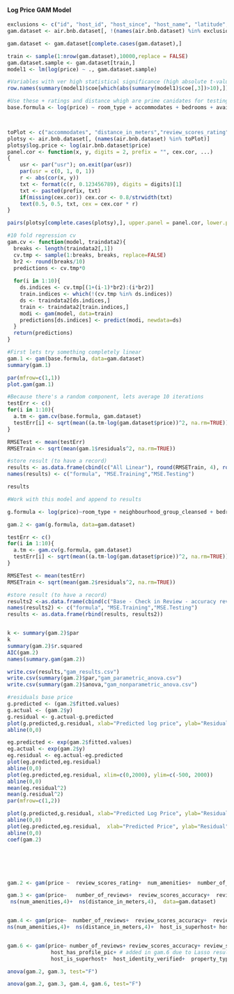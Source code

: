 #### Log Price GAM Model

```r
exclusions <- c("id", "host_id", "host_since", "host_name", "latitude", "longitude", "cleaning_fee", "security_deposit", "extra_people", "neighbourhood_cleansed", "is_location_exact","host_verifications","amenities")
gam.dataset <- air.bnb.dataset[, !(names(air.bnb.dataset) %in% exclusions)]

gam.dataset <- gam.dataset[complete.cases(gam.dataset),]

train <- sample(1:nrow(gam.dataset),10000,replace = FALSE)
gam.dataset.sample <- gam.dataset[train,]
model1 <- lm(log(price) ~ ., gam.dataset.sample)

#Variables with ver high statistical significance (high absolute t-value)
row.names(summary(model1)$coe[which(abs(summary(model1)$coe[,3])>10),])

#Use these + ratings and distance whigh are prime canidates for testing for non-linearity
base.formula <- log(price) ~ room_type + accommodates + bedrooms + availability_60 + price.per.room + num_amenities + distance_in_meters + review_scores_rating + review_scores_accuracy + review_scores_cleanliness + review_scores_checkin + review_scores_communication + review_scores_location + review_scores_value   



toPlot <- c("accommodates", "distance_in_meters","review_scores_rating", "review_scores_accuracy", "review_scores_cleanliness", "review_scores_checkin", "review_scores_communication", "review_scores_location", "review_scores_value")
plotsy <- air.bnb.dataset[, (names(air.bnb.dataset) %in% toPlot)]
plotsy$log.price <- log(air.bnb.dataset$price)
panel.cor <- function(x, y, digits = 2, prefix = "", cex.cor, ...)
{
    usr <- par("usr"); on.exit(par(usr))
    par(usr = c(0, 1, 0, 1))
    r <- abs(cor(x, y))
    txt <- format(c(r, 0.123456789), digits = digits)[1]
    txt <- paste0(prefix, txt)
    if(missing(cex.cor)) cex.cor <- 0.8/strwidth(txt)
    text(0.5, 0.5, txt, cex = cex.cor * r)
}

pairs(plotsy[complete.cases(plotsy),], upper.panel = panel.cor, lower.panel = panel.smooth)


```

```r
#10 fold regression cv
gam.cv <- function(model, traindata2){
  breaks <- length(traindata2[,1])
  cv.tmp <- sample(1:breaks, breaks, replace=FALSE)
  br2 <- round(breaks/10)
  predictions <- cv.tmp*0
  
  for(i in 1:10){
    ds.indices <- cv.tmp[(1+(i-1)*br2):(i*br2)]
    train.indices <- which(!(cv.tmp %in% ds.indices))
    ds <- traindata2[ds.indices,]
    train <- traindata2[train.indices,]
    modi <- gam(model, data=train)
    predictions[ds.indices] <- predict(modi, newdata=ds)
  }
  return(predictions)
}

```

```r

#First lets try something completely linear
gam.1 <- gam(base.formula, data=gam.dataset)
summary(gam.1)

par(mfrow=c(1,1))
plot.gam(gam.1)

#Because there's a random component, lets average 10 iterations
testErr <- c()
for(i in 1:10){
  a.tm <- gam.cv(base.formula, gam.dataset)
  testErr[i] <- sqrt(mean((a.tm-log(gam.dataset$price))^2, na.rm=TRUE))
}

RMSETest <- mean(testErr)
RMSETrain <- sqrt(mean(gam.1$residuals^2, na.rm=TRUE))

#store result (to have a record)
results <- as.data.frame(cbind(c("All Linear"), round(RMSETrain, 4), round(RMSETest, 4)))
names(results) <- c("formula", "MSE.Training","MSE.Testing")

results

#Work with this model and append to results

g.formula <- log(price)~room_type + neighbourhood_group_cleansed + bedrooms + bathrooms + s(minimum_nights, 2) + review_scores_rating + review_scores_cleanliness + review_scores_communication + review_scores_location + review_scores_value + s(accommodates,5) + distance_in_meters

gam.2 <- gam(g.formula, data=gam.dataset)

testErr <- c()
for(i in 1:10){
  a.tm <- gam.cv(g.formula, gam.dataset)
  testErr[i] <- sqrt(mean((a.tm-log(gam.dataset$price))^2, na.rm=TRUE))
}

RMSETest <- mean(testErr)
RMSETrain <- sqrt(mean(gam.2$residuals^2, na.rm=TRUE))

#store result (to have a record)
results2 <-as.data.frame(cbind(c("Base - Check in Review - accuracy review"), round(RMSETrain,4), round(RMSETest,4)))
names(results2) <- c("formula", "MSE.Training","MSE.Testing")
results <- as.data.frame(rbind(results, results2))


k <- summary(gam.2)$par
k
summary(gam.2)$r.squared
AIC(gam.2)
names(summary.gam(gam.2))

write.csv(results,"gam_results.csv")
write.csv(summary(gam.2)$par,"gam_parametric_anova.csv")
write.csv(summary(gam.2)$anova,"gam_nonparametric_anova.csv")

#residuals base price
g.predicted <- (gam.2$fitted.values)
g.actual <- (gam.2$y)
g.residual <- g.actual-g.predicted
plot(g.predicted,g.residual, xlab="Predicted log price", ylab="Residual")
abline(0,0)

eg.predicted <- exp(gam.2$fitted.values)
eg.actual <- exp(gam.2$y)
eg.residual <- eg.actual-eg.predicted
plot(eg.predicted,eg.residual)
abline(0,0)
plot(eg.predicted,eg.residual, xlim=c(0,2000), ylim=c(-500, 2000))
abline(0,0)
mean(eg.residual^2)
mean(g.residual^2)
par(mfrow=c(1,2))

plot(g.predicted,g.residual, xlab="Predicted Log Price", ylab="Residual", main="Log Price", sub="MSE = 0.1")
abline(0,0)
plot(eg.predicted,eg.residual,  xlab="Predicted Price", ylab="Residual", xlim=c(0,2000), ylim=c(-500, 2000), main="Price", sub="MSE = 13,663")
abline(0,0)
coef(gam.2)






gam.2 <- gam(price ~  review_scores_rating+  num_amenities+  number_of_reviews+  review_scores_accuracy+  review_scores_cleanliness+  review_scores_location+  distance_in_meters,  data=gam.dataset) 

gam.3 <- gam(price~   number_of_reviews+  review_scores_accuracy+  review_scores_cleanliness+  review_scores_location+  ns(review_scores_rating,4)+ #set to 4 deg of freedom 
 ns(num_amenities,4)+  ns(distance_in_meters,4),  data=gam.dataset)


gam.4 <- gam(price~  number_of_reviews+  review_scores_accuracy+  review_scores_cleanliness+  review_scores_location+  minimum_nights+  ns(review_scores_rating,4)+ #set to 4 deg of freedom 
ns(num_amenities,4)+  ns(distance_in_meters,4)+  host_is_superhost+ host_identity_verified+ property_type+ room_type+ bed_type, data=gam.dataset)     


gam.6 <- gam(price~ number_of_reviews+ review_scores_accuracy+ review_scores_cleanliness+  review_scores_location+ minimum_nights+  ns(review_scores_rating,4)+  ns(num_amenities,4)+   ns(distance_in_meters,4)+  host_response_time+ # added in gam.6 due to Lasso results 
              host_has_profile_pic+ # added in gam.6 due to Lasso results 
              host_is_superhost+  host_identity_verified+  property_type+  room_type+ bed_type,  data=gam.dataset)

anova(gam.2, gam.3, test="F")

anova(gam.2, gam.3, gam.4, gam.6, test="F")
```